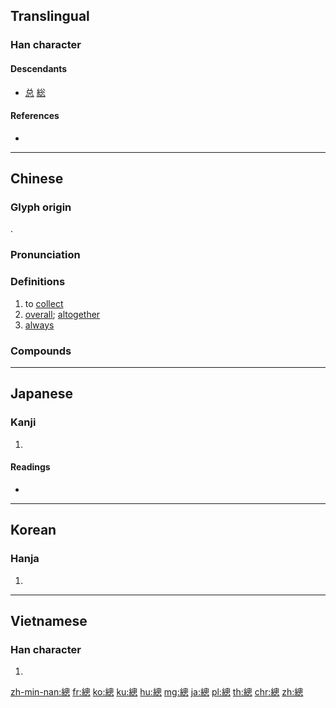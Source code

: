 {{character info/new}}
{{also|总|総}}
==Translingual==
{{Han simplified forms|總|総|总}}

===Han character===
{{Han char|rn=120|rad=糸|as=11|sn=17|four=26930|canj=VFHWP|ids=⿰糹悤}}

====Descendants====
* [[总]] [[総]]

====References====
* {{Han ref|kx=0936.210|dkj=27844|dj=1375.190|hdz=53444.070|uh=7E3D|ud=32317|bh=C160|bd=49504}}

----

==Chinese==
{{zh-forms|s=总|alt=緫,捴}}

===Glyph origin===
{{Han etym}}
{{Han compound|糸|悤|c1=s|c2=p|t1=rope|ls=psc}}.

===Pronunciation===
{{zh-pron
|m=zǒng
|c=zung2
|h=pfs=chúng
|md=cūng
|mn=qz,tw,xm,zz:chóng/qz,tw,xm,zz:cháng
|mn_note=chóng - literary; cháng - vernacular
|w=2tson
|mc=y
|oc=y
|cat=v,adv
}}

===Definitions===
{{zh-hanzi}}

# to [[collect]]
# [[overall]]; [[altogether]]
# [[always]]

===Compounds===
{{zh-der|內閣總理|共總|千總|大總統|副總統|匯總|國務總理|崇文總目|太空總署|副總裁|大總腦|夜總會|大總戎|一總|五路總頭|攏總|成總|把總|拿總|抄總兒|攬總|歸總|救總|河道總督|成交總值|林林總總|打總|總目|總爺|總綱|總則|總機|算總帳|總鋪|總公司|總要|總教練|總統府|總經理|總帳|總幹事|總司令|總而言之|總轄|總戎|老總|非常總統|總統直選|總集|總角之好|總共|總成|總總|總監|總體|總廠|總章|總甲|總苞|總和|總算|總務|總額|總動員|總計|總論|總會|總承|總合|總理|鹽務總局|總丱|總然|總兵|總稱|總代理|總辦|總管|總理衙門|總領事|總之|聯勤總部|總匯|總是|管總|總預算|總得|總括|總值|總辭|總包寄遞|總行|總攬|總角之交|總裁|總編輯|總評|總數|總領|總歸|總角|總督|總譜|總有一天|總統|總部|總狀花序|總體戰|總統制|總結|總髮|總平均}}

----

==Japanese==

===Kanji===
{{ja-kanji|grade=|rs=糸11|style=ky|shin=総}}

# {{defn|lang=ja|sort=糸11}}

====Readings====
* {{ja-readings|on=[[そう]] (sō)|kun=[[ふさ]] (fusa), [[すべる]] (suberu), [[すべて]] (subete)}}

----

==Korean==

===Hanja===
{{ko-hanja|hangeul=총|eumhun=|rv=chong|mr=ch'ong|y=chong}}

# {{defn|lang=ko|sort=糸11}}

----

==Vietnamese==

===Han character===
{{vi-hantu|tổng|rs=糸11}}

# {{defn|lang=vi|sort=糸11}}

[[zh-min-nan:總]]
[[fr:總]]
[[ko:總]]
[[ku:總]]
[[hu:總]]
[[mg:總]]
[[ja:總]]
[[pl:總]]
[[th:總]]
[[chr:總]]
[[zh:總]]